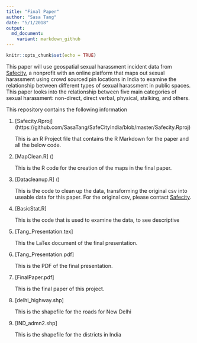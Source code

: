 ```yaml
---
title: "Final Paper"
author: "Sasa Tang"
date: "5/1/2018"
output:
  md_document:
    variant: markdown_github
---
```


```r
knitr::opts_chunk$set(echo = TRUE)
```

This paper will use geospatial sexual harassment incident data from [Safecity](http://safecity.in), a 
nonprofit with an online platform that maps out sexual harassment using crowd 
sourced pin locations in India to examine the relationship between different types 
of sexual harassment in public spaces. This paper looks into the relationship 
between five main categories of sexual harassment: non-direct, direct verbal, 
physical, stalking, and others. \par

This repository contains the following information 


1. [Safecity.Rproj] (https://github.com/SasaTang/SafeCityIndia/blob/master/Safecity.Rproj)\par

    This is an R Project file that contains the R Markdown for the paper and all the below code.\par
    
    
2.	[MapClean.R] ()\par

    This is the R code for the creation of the maps in the final paper.
    
3.	[Datacleanup.R] ()\par

    This is the code to clean up the data, transforming the original csv into useable data for this paper. For the original csv, please contact [Safecity](http://safecity.in/contact-us/). \par
    
    
4.	[BasicStat.R]\par

    This is the code that is used to examine the data, to see descriptive
    
    
5.	[Tang_Presentation.tex]\par

    This the LaTex document of the final presentation.
    
    
6.	[Tang_Presentation.pdf]\par

    This is the PDF of the final presentation.
    
  
7.	[FinalPaper.pdf]\par

    This is the final paper of this project. 

8.  [delhi_highway.shp] \par

    This is the shapefile for the roads for New Delhi


10. [IND_admn2.shp]\par

    This is the shapefile for the districts in India

